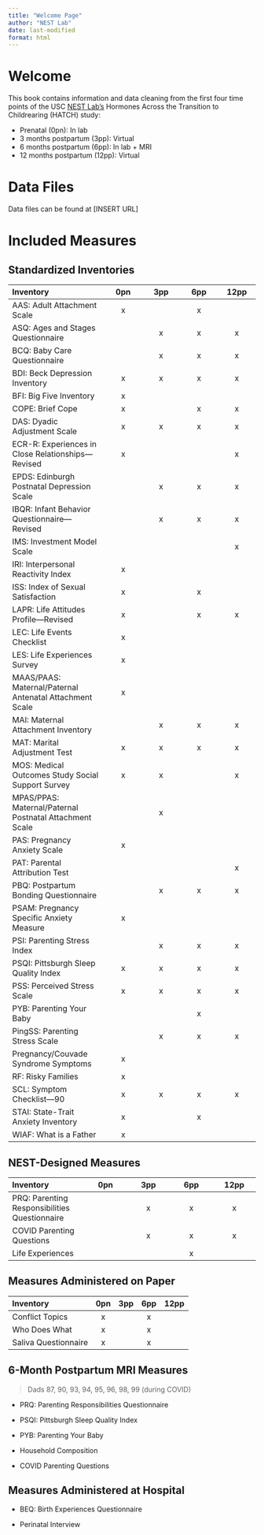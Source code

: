 ```yaml
---
title: "Welcome Page"
author: "NEST Lab"
date: last-modified
format: html
---
```


# Welcome

This book contains information and data cleaning from the first four time points of the USC [NEST Lab's](https://dornsife.usc.edu/nestlab/) Hormones Across the Transition to Childrearing (HATCH) study:

-   Prenatal (0pn): In lab
-   3 months postpartum (3pp): Virtual
-   6 months postpartum (6pp): In lab + MRI
-   12 months postpartum (12pp): Virtual

# Data Files

Data files can be found at [INSERT URL]

# Included Measures

## Standardized Inventories

| **Inventory** | **0pn** | **3pp** | **6pp** | **12pp** |
|:---------------------------|:---------:|:---------:|:---------:|:---------:|
| AAS: Adult Attachment Scale | x |  | x |  |
| ASQ: Ages and Stages Questionnaire |  | x | x | x |
| BCQ: Baby Care Questionnaire |  | x | x | x |
| BDI: Beck Depression Inventory | x | x | x | x |
| BFI: Big Five Inventory | x |  |  |  |
| COPE: Brief Cope | x |  | x | x |
| DAS: Dyadic Adjustment Scale | x | x | x | x |
| ECR-R: Experiences in Close Relationships—Revised | x |  |  | x |
| EPDS: Edinburgh Postnatal Depression Scale |  | x | x | x |
| IBQR: Infant Behavior Questionnaire—Revised |  | x | x | x |
| IMS: Investment Model Scale |  |  |  | x |
| IRI: Interpersonal Reactivity Index | x |  |  |  |
| ISS: Index of Sexual Satisfaction | x |  | x |  |
| LAPR: Life Attitudes Profile—Revised | x |  | x | x |
| LEC: Life Events Checklist | x |  |  |  |
| LES: Life Experiences Survey | x |  |  |  |
| MAAS/PAAS: Maternal/Paternal Antenatal Attachment Scale | x |  |  |  |
| MAI: Maternal Attachment Inventory |  | x | x | x |
| MAT: Marital Adjustment Test | x | x | x | x |
| MOS: Medical Outcomes Study Social Support Survey | x | x |  | x |
| MPAS/PPAS: Maternal/Paternal Postnatal Attachment Scale |  | x |  |  |
| PAS: Pregnancy Anxiety Scale | x |  |  |  |
| PAT: Parental Attribution Test |  |  |  | x |
| PBQ: Postpartum Bonding Questionnaire |  | x | x | x |
| PSAM: Pregnancy Specific Anxiety Measure | x |  |  |  |
| PSI: Parenting Stress Index |  | x | x | x |
| PSQI: Pittsburgh Sleep Quality Index | x | x | x | x |
| PSS: Perceived Stress Scale | x | x | x | x |
| PYB: Parenting Your Baby |  |  | x |  |
| PingSS: Parenting Stress Scale |  | x | x | x |
| Pregnancy/Couvade Syndrome Symptoms | x |  |  |  |
| RF: Risky Families | x |  |  |  |
| SCL: Symptom Checklist—90 | x | x | x | x |
| STAI: State-Trait Anxiety Inventory | x |  | x |  |
| WIAF: What is a Father | x |  |  |  |

## NEST-Designed Measures

| **Inventory** | **0pn** | **3pp** | **6pp** | **12pp** |
|:----------------------|:-----------:|:-----------:|:-----------:|:-----------:|
| PRQ: Parenting Responsibilities Questionnaire |  | x | x | x |
| COVID Parenting Questions |  | x | x | x |
| Life Experiences |  |  | x |  |

## Measures Administered on Paper

| **Inventory**        | **0pn** | **3pp** | **6pp** | **12pp** |
|:---------------------|:-------:|:-------:|:-------:|:--------:|
| Conflict Topics      |    x    |         |    x    |          |
| Who Does What        |    x    |         |    x    |          |
| Saliva Questionnaire |    x    |         |    x    |          |

## 6-Month Postpartum MRI Measures

> Dads 87, 90, 93, 94, 95, 96, 98, 99 (during COVID)

-   PRQ: Parenting Responsibilities Questionnaire

-   PSQI: Pittsburgh Sleep Quality Index

-   PYB: Parenting Your Baby

-   Household Composition

-   COVID Parenting Questions

## Measures Administered at Hospital

-   BEQ: Birth Experiences Questionnaire

-   Perinatal Interview
